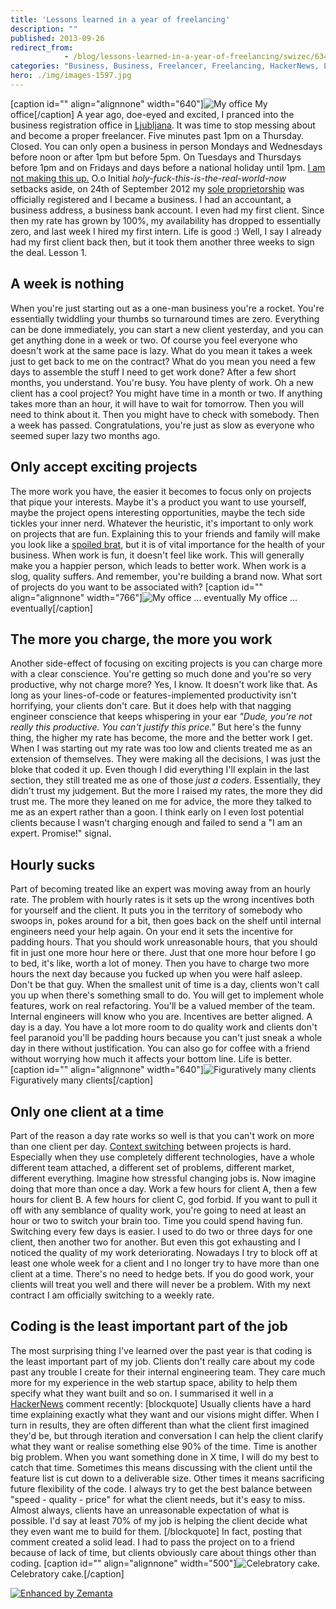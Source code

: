 ```yaml
---
title: 'Lessons learned in a year of freelancing'
description: ""
published: 2013-09-26
redirect_from: 
            - /blog/lessons-learned-in-a-year-of-freelancing/swizec/6348
categories: "Business, Business, Freelancer, Freelancing, HackerNews, Ljubljana, work"
hero: ./img/images-1597.jpg
---
```

\[caption id=&quot;&quot; align=&quot;alignnone&quot; width=&quot;640&quot;]![My office](./img/images-1597.jpg "My office") My office\[/caption] A year ago, doe-eyed and excited, I pranced into the business registration office in [Ljubljana](<http://maps.google.com/maps?ll=46.0555555556,14.5083333333&amp;spn=0.1,0.1&amp;q=46.0555555556,14.5083333333 (Ljubljana)&amp;t=h> "Ljubljana"). It was time to stop messing about and become a proper freelancer. Five minutes past 1pm on a Thursday. Closed. You can only open a business in person Mondays and Wednesdays before noon or after 1pm but before 5pm. On Tuesdays and Thursdays before 1pm and on Fridays and days before a national holiday until 1pm. [I am not making this up.](http://www.ajpes.si/o_ajpes/uradne_ure) O.o Initial _holy-fuck-this-is-the-real-world-now_ setbacks aside, on 24th of September 2012 my [sole proprietorship](http://en.wikipedia.org/wiki/Sole_proprietorship "Sole proprietorship") was officially registered and I became a business. I had an accountant, a business address, a business bank account. I even had my first client. Since then my rate has grown by 100%, my availability has dropped to essentially zero, and last week I hired my first intern. Life is good :) Well, I say I already had my first client back then, but it took them another three weeks to sign the deal. Lesson 1.

## A week is nothing

When you&#x27;re just starting out as a one-man business you&#x27;re a rocket. You&#x27;re essentially twiddling your thumbs so turnaround times are zero. Everything can be done immediately, you can start a new client yesterday, and you can get anything done in a week or two. Of course you feel everyone who doesn&#x27;t work at the same pace is lazy. What do you mean it takes a week just to get back to me on the contract? What do you mean you need a few days to assemble the stuff I need to get work done? After a few short months, you understand. You&#x27;re busy. You have plenty of work. Oh a new client has a cool project? You might have time in a month or two. If anything takes more than an hour, it will have to wait for tomorrow. Then you will need to think about it. Then you might have to check with somebody. Then a week has passed. Congratulations, you&#x27;re just as slow as everyone who seemed super lazy two months ago.

## Only accept exciting projects

The more work you have, the easier it becomes to focus only on projects that pique your interests. Maybe it&#x27;s a product you want to use yourself, maybe the project opens interesting opportunities, maybe the tech side tickles your inner nerd. Whatever the heuristic, it&#x27;s important to only work on projects that are fun. Explaining this to your friends and family will make you look like a [spoiled brat](http://en.wikipedia.org/wiki/Spoiled_child "Spoiled child"), but it is of vital importance for the health of your business. When work is fun, it doesn&#x27;t feel like work. This will generally make you a happier person, which leads to better work. When work is a slog, quality suffers. And remember, you&#x27;re building a brand now. What sort of projects do you want to be associated with? \[caption id=&quot;&quot; align=&quot;alignnone&quot; width=&quot;766&quot;]![My office ... eventually](./img/images-1596.jpg "My office ... eventually") My office ... eventually\[/caption]

## The more you charge, the more you work

Another side-effect of focusing on exciting projects is you can charge more with a clear conscience. You&#x27;re getting so much done and you&#x27;re so very productive, why not charge more? Yes, I know. It doesn&#x27;t work like that. As long as your lines-of-code or features-implemented productivity isn&#x27;t horrifying, your clients don&#x27;t care. But it does help with that nagging engineer conscience that keeps whispering in your ear _&quot;Dude, you&#x27;re not really this productive. You can&#x27;t justify this price.&quot;_ But here&#x27;s the funny thing, the higher my rate has become, the more and the better work I get. When I was starting out my rate was too low and clients treated me as an extension of themselves. They were making all the decisions, I was just the bloke that coded it up. Even though I did everything I&#x27;ll explain in the last section, they still treated me as one of those _just a coders_. Essentially, they didn&#x27;t trust my judgement. But the more I raised my rates, the more they did trust me. The more they leaned on me for advice, the more they talked to me as an expert rather than a goon. I think early on I even lost potential clients because I wasn&#x27;t charging enough and failed to send a &quot;I am an expert. Promise!&quot; signal.

## Hourly sucks

Part of becoming treated like an expert was moving away from an hourly rate. The problem with hourly rates is it sets up the wrong incentives both for yourself and the client. It puts you in the territory of somebody who swoops in, pokes around for a bit, then goes back on the shelf until internal engineers need your help again. On your end it sets the incentive for padding hours. That you should work unreasonable hours, that you should fit in just one more hour here or there. Just that one more hour before I go to bed, it&#x27;s like, worth a lot of money. Then you have to charge two more hours the next day because you fucked up when you were half asleep. Don&#x27;t be that guy. When the smallest unit of time is a day, clients won&#x27;t call you up when there&#x27;s something small to do. You will get to implement whole features, work on real refactoring. You&#x27;ll be a valued member of the team. Internal engineers will know who you are. Incentives are better aligned. A day is a day. You have a lot more room to do quality work and clients don&#x27;t feel paranoid you&#x27;ll be padding hours because you can&#x27;t just sneak a whole day in there without justification. You can also go for coffee with a friend without worrying how much it affects your bottom line. Life is better. \[caption id=&quot;&quot; align=&quot;alignnone&quot; width=&quot;640&quot;]![Figuratively many clients](./img/images-1598.jpg "Figuratively many clients") Figuratively many clients\[/caption]

## Only one client at a time

Part of the reason a day rate works so well is that you can&#x27;t work on more than one client per day. [Context switching](http://en.wikipedia.org/wiki/Context_switch "Context switch") between projects is hard. Especially when they use completely different technologies, have a whole different team attached, a different set of problems, different market, different everything. Imagine how stressful changing jobs is. Now imagine doing that more than once a day. Work a few hours for client A, then a few hours for client B. A few hours for client C, god forbid. If you want to pull it off with any semblance of quality work, you&#x27;re going to need at least an hour or two to switch your brain too. Time you could spend having fun. Switching every few days is easier. I used to do two or three days for one client, then another two for another. But even this got exhausting and I noticed the quality of my work deteriorating. Nowadays I try to block off at least one whole week for a client and I no longer try to have more than one client at a time. There&#x27;s no need to hedge bets. If you do good work, your clients will treat you well and there will never be a problem. With my next contract I am officially switching to a weekly rate.

## Coding is the least important part of the job

The most surprising thing I&#x27;ve learned over the past year is that coding is the least important part of my job. Clients don&#x27;t really care about my code past any trouble I create for their internal engineering team. They care much more for my experience in the web startup space, ability to help them specify what they want built and so on. I summarised it well in a [HackerNews](http://news.ycombinator.com/ "Hacker News") comment recently: \[blockquote] Usually clients have a hard time explaining exactly what they want and our visions might differ. When I turn in results, they are often different than what the client first imagined they&#x27;d be, but through iteration and conversation I can help the client clarify what they want or realise something else 90% of the time. Time is another big problem. When you want something done in X time, I will do my best to catch that time. Sometimes this means discussing with the client until the feature list is cut down to a deliverable size. Other times it means sacrificing future flexibility of the code. I always try to get the best balance between &quot;speed - quality - price&quot; for what the client needs, but it&#x27;s easy to miss. Almost always, clients have an unreasonable expectation of what is possible. I&#x27;d say at least 70% of my job is helping the client decide what they even want me to build for them. \[/blockquote] In fact, posting that comment created a solid lead. I had to pass the project on to a friend because of lack of time, but clients obviously care about things other than coding. \[caption id=&quot;&quot; align=&quot;alignnone&quot; width=&quot;500&quot;]![Celebratory cake.](./img/images-1592.jpg "Celebratory cake.") Celebratory cake.\[/caption]

[![Enhanced by Zemanta](http://img.zemanta.com/zemified_e.png?x-id=2845d782-29f6-456b-84fa-c58610288857)](http://www.zemanta.com/?px "Enhanced by Zemanta")